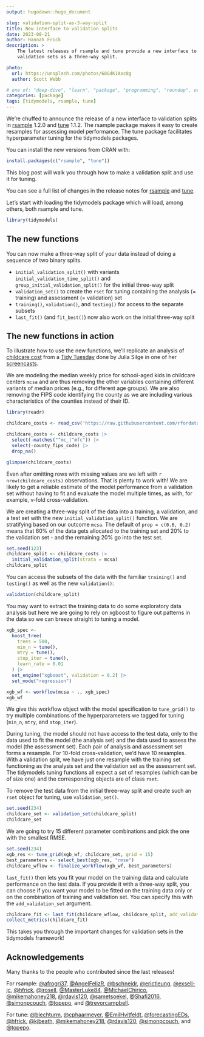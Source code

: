 ```yaml
---
output: hugodown::hugo_document

slug: validation-split-as-3-way-split
title: New interface to validation splits
date: 2023-08-21
author: Hannah Frick
description: >
    The latest releases of rsample and tune provide a new interface to 
    validation sets as a three-way split.

photo:
  url: https://unsplash.com/photos/68GdK1Aoc8g
  author: Scott Webb

# one of: "deep-dive", "learn", "package", "programming", "roundup", or "other"
categories: [package] 
tags: [tidymodels, rsample, tune]
---
```


<!--
TODO:
* [x] Look over / edit the post's title in the yaml
* [x] Edit (or delete) the description; note this appears in the Twitter card
* [x] Pick category and tags (see existing with `hugodown::tidy_show_meta()`)
* [x] Find photo & update yaml metadata
* [x] Create `thumbnail-sq.jpg`; height and width should be equal
* [x] Create `thumbnail-wd.jpg`; width should be >5x height
* [x] `hugodown::use_tidy_thumbnails()`
* [x] Add intro sentence, e.g. the standard tagline for the package
* [x] `usethis::use_tidy_thanks()`
-->

We're chuffed to announce the release of a new interface to validation splits in [rsample](https://rsample.tidymodels.org/) 1.2.0 and [tune](https://tune.tidymodels.org/) 1.1.2. The rsample package makes it easy to create resamples for assessing model performance. The tune package facilitates hyperparameter tuning for the tidymodels packages.

You can install the new versions from CRAN with:

```r
install.packages(c("rsample", "tune"))
```

This blog post will walk you through how to make a validation split and use it for tuning.

You can see a full list of changes in the release notes for [rsample](https://github.com/tidymodels/rsample/releases/tag/v1.2.0) and [tune](https://github.com/tidymodels/tune/releases/tag/v1.1.2). 

Let's start with loading the tidymodels package which will load, among others, both rsample and tune.

```r
library(tidymodels)
```

## The new functions

You can now make a three-way split of your data instead of doing a sequence of two binary splits.

- `initial_validation_split()` with variants `initial_validation_time_split()` and `group_initial_validation_split()` for the initial three-way split
- `validation_set()` to create the `rset` for tuning containing the analysis (= training) and assessment (= validation) set
- `training()`, `validation()`, and `testing()` for access to the separate subsets
- `last_fit()` (and `fit_best()`) now also work on the initial three-way split

## The new functions in action

To illustrate how to use the new functions, we'll replicate an analysis of [childcare cost](https://github.com/rfordatascience/tidytuesday/blob/master/data/2023/2023-05-09/readme.md) from a [Tidy Tuesday](https://github.com/rfordatascience/tidytuesday) done by Julia Silge in one of her [screencasts](https://juliasilge.com/blog/childcare-costs/).

We are modeling the median weekly price for school-aged kids in childcare centers `mcsa` and are thus removing the other variables containing different variants of median prices (e.g., for different age groups). We are also removing the FIPS code identifying the county as we are including various characteristics of the counties instead of their ID.

```r
library(readr)

childcare_costs <- read_csv('https://raw.githubusercontent.com/rfordatascience/tidytuesday/master/data/2023/2023-05-09/childcare_costs.csv')

childcare_costs <- childcare_costs |>
  select(-matches("^mc_|^mfc")) |>
  select(-county_fips_code) |>
  drop_na() 

glimpse(childcare_costs)
```

Even after omitting rows with missing values are we left with `r nrow(childcare_costs)` observations. That is plenty to work with! We are likely to get a reliable estimate of the model performance from a validation set without having to fit and evaluate the model multiple times, as with, for example, v-fold cross-validation.

We are creating a three-way split of the data into a training, a validation, and a test set with the new `initial_validation_split()` function. We are stratifying based on our outcome `mcsa`. The default of `prop = c(0.6, 0.2)` means that 60% of the data gets allocated to the training set and 20% to the validation set - and the remaining 20% go into the test set.

```r
set.seed(123)
childcare_split <- childcare_costs |>
  initial_validation_split(strata = mcsa)
childcare_split
```

You can access the subsets of the data with the familiar `training()` and `testing()` as well as the new `validation()`:

```r
validation(childcare_split)
```

You may want to extract the training data to do some exploratory data analysis but here we are going to rely on xgboost to figure out patterns in the data so we can breeze straight to tuning a model.

```r
xgb_spec <-
  boost_tree(
    trees = 500,
    min_n = tune(),
    mtry = tune(),
    stop_iter = tune(),
    learn_rate = 0.01
  ) |>
  set_engine("xgboost", validation = 0.2) |>
  set_mode("regression")

xgb_wf <- workflow(mcsa ~ ., xgb_spec)
xgb_wf
```

We give this workflow object with the model specification to `tune_grid()` to try multiple combinations of the hyperparameters we tagged for tuning (`min_n`, `mtry`, and `stop_iter`). 

During tuning, the model should not have access to the test data, only to the data used to fit the model (the analysis set) and the data used to assess the model (the assessment set). Each pair of analysis and assessment set forms a resample. For 10-fold cross-validation, we'd have 10 resamples. With a validation split, we have just one resample with the training set functioning as the analysis set and the validation set as the assessment set. The tidymodels tuning functions all expect a _set_ of resamples (which can be of size one) and the corresponding objects are of class `rset`. 

To remove the test data from the initial three-way split and create such an `rset` object for tuning, use `validation_set()`.

```r
set.seed(234)
childcare_set <- validation_set(childcare_split)
childcare_set
```

We are going to try 15 different parameter combinations and pick the one with the smallest RMSE.

```r
set.seed(234)
xgb_res <- tune_grid(xgb_wf, childcare_set, grid = 15)
best_parameters <- select_best(xgb_res, "rmse")
childcare_wflow <- finalize_workflow(xgb_wf, best_parameters)
```

`last_fit()` then lets you fit your model on the training data and calculate performance on the test data. If you provide it with a three-way split, you can choose if you want your model to be fitted on the training data only or on the combination of training and validation set. You can specify this with the `add_validation_set` argument.

```r
childcare_fit <- last_fit(childcare_wflow, childcare_split, add_validation_set = TRUE)
collect_metrics(childcare_fit)
```

This takes you through the important changes for validation sets in the tidymodels framework! 

## Acknowledgements

Many thanks to the people who contributed since the last releases!

For rsample: [&#x0040;afrogri37](https://github.com/afrogri37), [&#x0040;AngelFelizR](https://github.com/AngelFelizR), [&#x0040;bschneidr](https://github.com/bschneidr), [&#x0040;erictleung](https://github.com/erictleung), [&#x0040;exsell-jc](https://github.com/exsell-jc), [&#x0040;hfrick](https://github.com/hfrick), [&#x0040;jrosell](https://github.com/jrosell), [&#x0040;MasterLuke84](https://github.com/MasterLuke84), [&#x0040;MichaelChirico](https://github.com/MichaelChirico), [&#x0040;mikemahoney218](https://github.com/mikemahoney218), [&#x0040;rdavis120](https://github.com/rdavis120), [&#x0040;sametsoekel](https://github.com/sametsoekel), [&#x0040;Shafi2016](https://github.com/Shafi2016), [&#x0040;simonpcouch](https://github.com/simonpcouch), [&#x0040;topepo](https://github.com/topepo), and [&#x0040;trevorcampbell](https://github.com/trevorcampbell).

For tune: [&#x0040;blechturm](https://github.com/blechturm), [&#x0040;cphaarmeyer](https://github.com/cphaarmeyer), [&#x0040;EmilHvitfeldt](https://github.com/EmilHvitfeldt), [&#x0040;forecastingEDs](https://github.com/forecastingEDs), [&#x0040;hfrick](https://github.com/hfrick), [&#x0040;kjbeath](https://github.com/kjbeath), [&#x0040;mikemahoney218](https://github.com/mikemahoney218), [&#x0040;rdavis120](https://github.com/rdavis120), [&#x0040;simonpcouch](https://github.com/simonpcouch), and [&#x0040;topepo](https://github.com/topepo).
